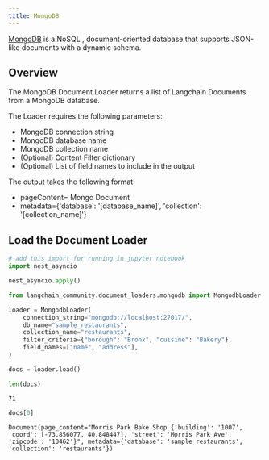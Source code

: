 ```yaml
---
title: MongoDB
---
```


[MongoDB](https://www.mongodb.com/) is a NoSQL , document-oriented database that supports JSON-like documents with a dynamic schema.

## Overview

The MongoDB Document Loader returns a list of Langchain Documents from a MongoDB database.

The Loader requires the following parameters:

*   MongoDB connection string
*   MongoDB database name
*   MongoDB collection name
*   (Optional) Content Filter dictionary
*   (Optional) List of field names to include in the output

The output takes the following format:

- pageContent= Mongo Document
- metadata=\{'database': '[database_name]', 'collection': '[collection_name]'\}

## Load the Document Loader


```python
# add this import for running in jupyter notebook
import nest_asyncio

nest_asyncio.apply()
```


```python
from langchain_community.document_loaders.mongodb import MongodbLoader
```


```python
loader = MongodbLoader(
    connection_string="mongodb://localhost:27017/",
    db_name="sample_restaurants",
    collection_name="restaurants",
    filter_criteria={"borough": "Bronx", "cuisine": "Bakery"},
    field_names=["name", "address"],
)
```


```python
docs = loader.load()

len(docs)
```



```output
71
```



```python
docs[0]
```



```output
Document(page_content="Morris Park Bake Shop {'building': '1007', 'coord': [-73.856077, 40.848447], 'street': 'Morris Park Ave', 'zipcode': '10462'}", metadata={'database': 'sample_restaurants', 'collection': 'restaurants'})
```
